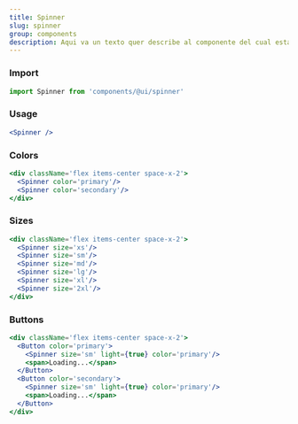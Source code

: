 ```yaml
---
title: Spinner
slug: spinner
group: components
description: Aqui va un texto quer describe al componente del cual estamos haciendo referencia en los siguientes ejemplos.
---
```


### Import

```js
import Spinner from 'components/@ui/spinner'
```

### Usage

```jsx
<Spinner />
```

### Colors

```jsx
<div className='flex items-center space-x-2'>
  <Spinner color='primary'/>
  <Spinner color='secondary'/>
</div>
```

### Sizes

```jsx
<div className='flex items-center space-x-2'>
  <Spinner size='xs'/>
  <Spinner size='sm'/>
  <Spinner size='md'/>
  <Spinner size='lg'/>
  <Spinner size='xl'/>
  <Spinner size='2xl'/>
</div>
```

### Buttons

```jsx
<div className='flex items-center space-x-2'>
  <Button color='primary'>
    <Spinner size='sm' light={true} color='primary'/>
    <span>Loading...</span>
  </Button>
  <Button color='secondary'>
    <Spinner size='sm' light={true} color='primary'/>
    <span>Loading...</span>
  </Button>
</div>
```